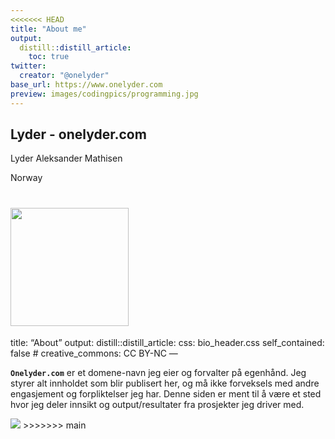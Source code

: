 ```yaml
---
<<<<<<< HEAD
title: "About me"
output:
  distill::distill_article:
    toc: true
twitter:
  creator: "@onelyder"
base_url: https://www.onelyder.com
preview: images/codingpics/programming.jpg
---
```


## Lyder - onelyder.com

Lyder Aleksander Mathisen

Norway

![](images/lyderpics/profilepick.jpg){width="5cm" height="5cm"}
=======
title: "About"
output:
  distill::distill_article:
    css: bio_header.css
    self_contained: false
# creative_commons: CC BY-NC
---

**`Onelyder.com`** er et domene-navn jeg eier og forvalter på egenhånd. Jeg styrer alt innholdet som blir publisert her, og må ikke forveksels med andre engasjement og forpliktelser jeg har. Denne siden er ment til å være et sted hvor jeg deler innsikt og output/resultater fra prosjekter jeg driver med.

![](figures/RMarkdownFlow.png)
>>>>>>> main

